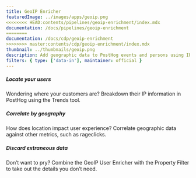 ```yaml
---
title: GeoIP Enricher
featuredImage: ../images/apps/geoip.png
<<<<<<<< HEAD:contents/pipelines/geoip-enrichment/index.mdx
documentation: /docs/pipelines/geoip-enrichment
========
documentation: /docs/cdp/geoip-enrichment
>>>>>>>> master:contents/cdp/geoip-enrichment/index.mdx
thumbnail: ../thumbnails/geoip.png
description: Add geographic data to PostHog events and persons using IP addresses
filters: { type: ['data-in'], maintainer: official }
---
```


<Section
    divider={false}
    title="Add geographic data to PostHog events and persons using IP addresses, to enhance your insights."
    size="full"
    cols={3}
>
    <div>
        <h5>Locate your users</h5>
        <p>Wondering where your customers are? Breakdown their IP information in PostHog using the Trends tool.</p>
    </div>
    <div>
        <h5>Correlate by geography</h5>
        <p>How does location impact user experience? Correlate geographic data against other metrics, such as rageclicks.</p>
    </div>
    <div>
        <h5>Discard extraneous data</h5>
        <p>Don’t want to pry? Combine the GeoIP User Enricher with the Property Filter to take out the details you don’t need.</p>
    </div>
</Section>

<TutorialsSlider topic="geoip" />

<Documentation />
